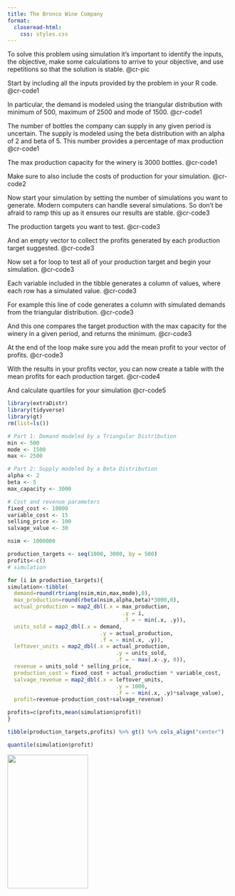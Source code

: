 ```yaml
---
title: The Bronco Wine Company
format: 
  closeread-html:
    css: styles.css
---
```


:::{.cr-section}

To solve this problem using simulation it's important to identify the inputs, the objective, make some calculations to arrive to your objective, and use repetitions so that the solution is stable.  @cr-pic

Start by including all the inputs provided by the problem in your R code. @cr-code1

In particular, the demand is modeled using the triangular distribution with minimum of 500, maximum of 2500 and mode of 1500. [@cr-code1]{hlz="7-9"}

The number of bottles the company can supply in any given period is uncertain. The supply is modeled using the beta distribution with an alpha of 2 and beta of 5. This number provides a percentage of max production [@cr-code1]{hlz="12-13"}

The max production capacity for the winery is 3000 bottles. [@cr-code1]{hlz="14"}

Make sure to also include the costs of production for your simulation. [@cr-code2]{hlz="2-5"}

Now start your simulation by setting the number of simulations you want to generate. Modern computers can handle several simulations. So don't be afraid to ramp this up as it ensures our results are stable. [@cr-code3]{hlz="1"}

The production targets you want to test. [@cr-code3]{hlz="3"}

And an empty vector to collect the profits generated by each production target suggested. [@cr-code3]{hlz="4"}

Now set a for loop to test all of your production target and begin your simulation. [@cr-code3]{hlz="7"}

Each variable included in the tibble generates a column of values, where each row has a simulated value. @cr-code3

For example this line of code generates a column with simulated demands from the triangular distribution. [@cr-code3]{hlz="9"}

And this one compares the target production with the max capacity for the winery in a given period, and returns the minimum. [@cr-code3]{hlz="11-13"}

At the end of the loop make sure you add the mean profit to your vector of profits. [@cr-code3]{hlz="27"}

With the results in your profits vector, you can now create a table with the mean profits for each production target. @cr-code4

And calculate quartiles for your simulation @cr-code5

:::{#cr-code1}
```r
library(extraDistr)
library(tidyverse)
library(gt)
rm(list=ls())

# Part 1: Demand modeled by a Triangular Distribution
min <- 500
mode <- 1500
max <- 2500

# Part 2: Supply modeled by a Beta Distribution
alpha <- 2
beta <- 5
max_capacity <- 3000
```
:::

:::{#cr-code2}
```r
# Cost and revenue parameters
fixed_cost <- 10000
variable_cost <- 15
selling_price <- 100
salvage_value <- 30
```
:::

:::{#cr-code3}
```r
nsim <- 1000000

production_targets <- seq(1000, 3000, by = 500)
profits<-c()
# simulation

for (i in production_targets){
simulation<-tibble(
  demand=round(rtriang(nsim,min,max,mode),0),
  max_production=round(rbeta(nsim,alpha,beta)*3000,0),
  actual_production = map2_dbl(.x = max_production,
                                    .y = i, 
                                    .f = ~ min(.x, .y)),
  units_sold = map2_dbl(.x = demand, 
                             .y = actual_production, 
                             .f = ~ min(.x, .y)),
  leftover_units = map2_dbl(.x = actual_production, 
                                  .y = units_sold, 
                                  .f = ~ max(.x-.y, 0)),
  revenue = units_sold * selling_price,
  production_cost = fixed_cost + actual_production * variable_cost,
  salvage_revenue = map2_dbl(.x = leftover_units, 
                                  .y = 1000, 
                                  .f = ~ min(.x, .y)*salvage_value),
  profit=revenue-production_cost+salvage_revenue)

profits=c(profits,mean(simulation$profit))
}

```
:::

:::{#cr-code4}
```r
tibble(production_targets,profits) %>% gt() %>% cols_align("center") 
```
:::

:::{#cr-code5}
```r
quantile(simulation$profit)
```
:::

::: {#cr-pic}
![](Bronco.png){width=60% height=300px fig-align="center"}

:::

:::









